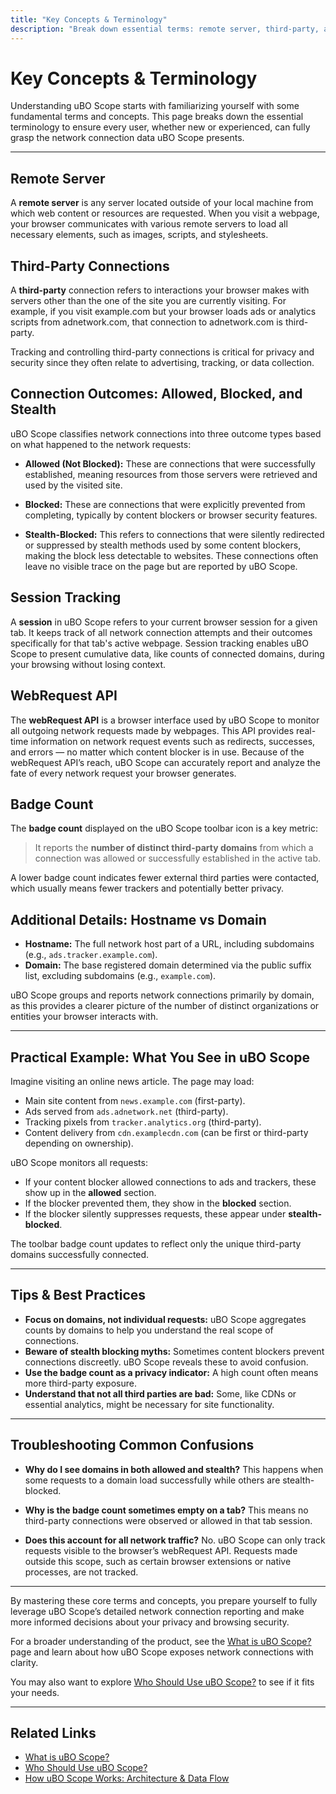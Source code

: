 ```yaml
---
title: "Key Concepts & Terminology"
description: "Break down essential terms: remote server, third-party, allowed/blocked/stealth connections, session tracking, webRequest API. Define 'badge count' and its meaning. Offer clear, approachable explanations, ensuring new and experienced users understand the metrics and outcomes uBO Scope reports."
---
```


# Key Concepts & Terminology

Understanding uBO Scope starts with familiarizing yourself with some fundamental terms and concepts. This page breaks down the essential terminology to ensure every user, whether new or experienced, can fully grasp the network connection data uBO Scope presents.

---

## Remote Server

A **remote server** is any server located outside of your local machine from which web content or resources are requested. When you visit a webpage, your browser communicates with various remote servers to load all necessary elements, such as images, scripts, and stylesheets.


## Third-Party Connections

A **third-party** connection refers to interactions your browser makes with servers other than the one of the site you are currently visiting. For example, if you visit example.com but your browser loads ads or analytics scripts from adnetwork.com, that connection to adnetwork.com is third-party.

Tracking and controlling third-party connections is critical for privacy and security since they often relate to advertising, tracking, or data collection.


## Connection Outcomes: Allowed, Blocked, and Stealth

uBO Scope classifies network connections into three outcome types based on what happened to the network requests:

- **Allowed (Not Blocked):** These are connections that were successfully established, meaning resources from those servers were retrieved and used by the visited site.

- **Blocked:** These are connections that were explicitly prevented from completing, typically by content blockers or browser security features.

- **Stealth-Blocked:** This refers to connections that were silently redirected or suppressed by stealth methods used by some content blockers, making the block less detectable to websites. These connections often leave no visible trace on the page but are reported by uBO Scope.


## Session Tracking

A **session** in uBO Scope refers to your current browser session for a given tab. It keeps track of all network connection attempts and their outcomes specifically for that tab's active webpage. Session tracking enables uBO Scope to present cumulative data, like counts of connected domains, during your browsing without losing context.


## WebRequest API

The **webRequest API** is a browser interface used by uBO Scope to monitor all outgoing network requests made by webpages. This API provides real-time information on network request events such as redirects, successes, and errors — no matter which content blocker is in use. Because of the webRequest API’s reach, uBO Scope can accurately report and analyze the fate of every network request your browser generates.


## Badge Count

The **badge count** displayed on the uBO Scope toolbar icon is a key metric:

> It reports the **number of distinct third-party domains** from which a connection was allowed or successfully established in the active tab.

A lower badge count indicates fewer external third parties were contacted, which usually means fewer trackers and potentially better privacy.


## Additional Details: Hostname vs Domain

- **Hostname:** The full network host part of a URL, including subdomains (e.g., `ads.tracker.example.com`).
- **Domain:** The base registered domain determined via the public suffix list, excluding subdomains (e.g., `example.com`).

uBO Scope groups and reports network connections primarily by domain, as this provides a clearer picture of the number of distinct organizations or entities your browser interacts with.


---

## Practical Example: What You See in uBO Scope

Imagine visiting an online news article. The page may load:

- Main site content from `news.example.com` (first-party).
- Ads served from `ads.adnetwork.net` (third-party).
- Tracking pixels from `tracker.analytics.org` (third-party).
- Content delivery from `cdn.examplecdn.com` (can be first or third-party depending on ownership).

uBO Scope monitors all requests:

- If your content blocker allowed connections to ads and trackers, these show up in the **allowed** section.
- If the blocker prevented them, they show in the **blocked** section.
- If the blocker silently suppresses requests, these appear under **stealth-blocked**.

The toolbar badge count updates to reflect only the unique third-party domains successfully connected.


---

## Tips & Best Practices

- **Focus on domains, not individual requests:** uBO Scope aggregates counts by domains to help you understand the real scope of connections.
- **Beware of stealth blocking myths:** Sometimes content blockers prevent connections discreetly. uBO Scope reveals these to avoid confusion.
- **Use the badge count as a privacy indicator:** A high count often means more third-party exposure.
- **Understand that not all third parties are bad:** Some, like CDNs or essential analytics, might be necessary for site functionality.


---

## Troubleshooting Common Confusions

- **Why do I see domains in both allowed and stealth?**
  This happens when some requests to a domain load successfully while others are stealth-blocked.

- **Why is the badge count sometimes empty on a tab?**
  This means no third-party connections were observed or allowed in that tab session.

- **Does this account for all network traffic?**
  No. uBO Scope can only track requests visible to the browser’s webRequest API. Requests made outside this scope, such as certain browser extensions or native processes, are not tracked.


---

By mastering these core terms and concepts, you prepare yourself to fully leverage uBO Scope’s detailed network connection reporting and make more informed decisions about your privacy and browsing security.

For a broader understanding of the product, see the [What is uBO Scope?](../introduction-and-value/what-is-ubo-scope) page and learn about how uBO Scope exposes network connections with clarity.

You may also want to explore [Who Should Use uBO Scope?](../introduction-and-value/audience-and-use-cases) to see if it fits your needs.

---

## Related Links

- [What is uBO Scope?](../introduction-and-value/what-is-ubo-scope)
- [Who Should Use uBO Scope?](../introduction-and-value/audience-and-use-cases)
- [How uBO Scope Works: Architecture & Data Flow](../core-concepts-and-architecture/how-it-works-architecture)
